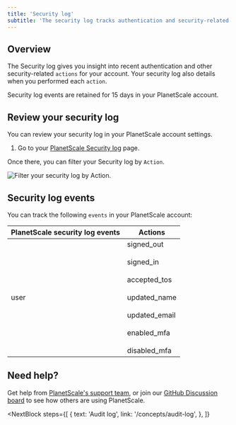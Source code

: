 ```yaml
---
title: 'Security log'
subtitle: 'The security log tracks authentication and security-related actions conducted in your PlanetScale account.'
---
```


## Overview

The Security log gives you insight into recent authentication and other security-related `actions` for your account. Your security log also details when you performed each `action`.

Security log events are retained for 15 days in your PlanetScale account.

## Review your security log

You can review your security log in your PlanetScale account settings.

1. Go to your [PlanetScale Security log](https://app.planetscale.com/settings/security-log) page.

Once there, you can filter your Security log by `Action`.

![Filter your security log by Action.](/img/docs/security-log-action.png)

## Security log events

You can track the following `events` in your PlanetScale account:

| PlanetScale security log events | Actions                                                                                                                                                 |
| ------------------------------- | ------------------------------------------------------------------------------------------------------------------------------------------------------- |
| user                            | signed_out <br/><br/> signed_in <br/><br/> accepted_tos <br/><br/> updated_name <br/><br/> updated_email <br/><br/> enabled_mfa <br/><br/> disabled_mfa |

## Need help?

Get help from [PlanetScale's support team](https://www.planetscale.com/support), or join our [GitHub Discussion board](https://github.com/planetscale/beta/discussions) to see how others are using PlanetScale.

<NextBlock
  steps={[
    {
      text: 'Audit log',
      link: '/concepts/audit-log',
    },
  ]}
></NextBlock>
